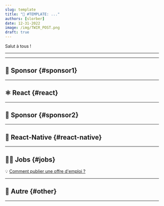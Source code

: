 ```yaml
---
slug: template
title: "📨 #TEMPLATE: ..."
authors: [slorber]
date: 12-31-2022
image: /img/TWIR_POST.png
draft: true
---
```


Salut à tous !

<Todo />

<!-- truncate -->

---


<Support />

---

## 💸 Sponsor {#sponsor1}


<Sponsor1 />

---

## ⚛️ React {#react}


<ReactContent />

<SubscribeFormEmbed />

---

## 💸 Sponsor {#sponsor2}


<Sponsor2 />

---

## 📱 React-Native {#react-native}


<ReactNativeContent />

---

## 🧑‍💻 Jobs {#jobs}


<Jobs />

💡 [Comment publier une offre d'emploi ?](https://thisweekinreact.com/fr/sponsor)

---

## 🔀 Autre {#other}


<OtherContent />

---


<Meme />
